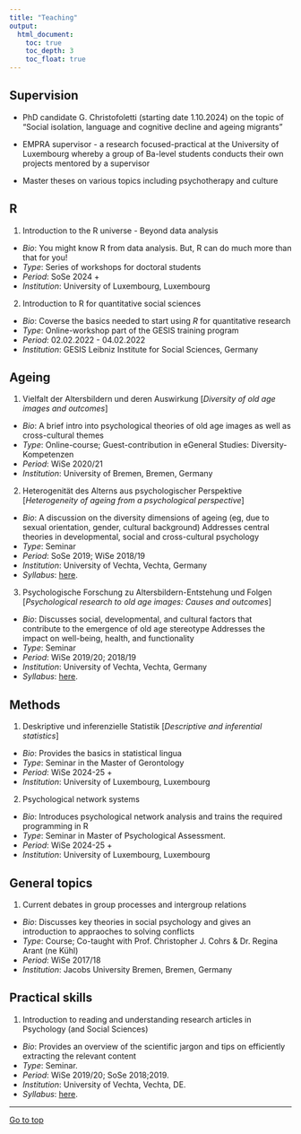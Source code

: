 ```yaml
---
title: "Teaching"
output: 
  html_document:
    toc: true
    toc_depth: 3
    toc_float: true
---
```


<!-- Google tag (gtag.js) -->
<script async src="https://www.googletagmanager.com/gtag/js?id=G-VLRYTQT397"></script>
<script>
  window.dataLayer = window.dataLayer || [];
  function gtag(){dataLayer.push(arguments);}
  gtag('js', new Date());

  gtag('config', 'G-VLRYTQT397');
</script>

## Supervision

- PhD candidate G. Christofoletti (starting date 1.10.2024) on the topic of "Social isolation, language and cognitive decline and ageing migrants"

- EMPRA supervisor - a research focused-practical at the University of Luxembourg whereby a group of Ba-level students conducts their own projects mentored by a supervisor

- Master theses on various topics including psychotherapy and culture

## R

(1) Introduction to the R universe - Beyond data analysis

- *Bio*: You might know R from data analysis. But, R can do much more than that for you!
- *Type*: Series of workshops for doctoral students
- *Period*: SoSe 2024 +
- *Institution*: University of Luxembourg, Luxembourg

(2) Introduction to R for quantitative social sciences

- *Bio*: Coverse the basics needed to start using *R* for quantitative research
- *Type*: Online-workshop part of the GESIS training program
- *Period*: 02.02.2022 - 04.02.2022
- *Institution*: GESIS Leibniz Institute for Social Sciences, Germany

## Ageing

(1) Vielfalt der Altersbildern und deren Auswirkung [*Diversity of old age images and outcomes*]

- *Bio*: A brief intro into psychological theories of old age images as well as cross-cultural themes
- *Type*: Online-course; Guest-contribution in eGeneral Studies: Diversity-Kompetenzen
- *Period*: WiSe 2020/21
- *Institution*: University of Bremen, Bremen, Germany

(2) Heterogenität des Alterns aus psychologischer Perspektive [*Heterogeneity of ageing from a psychological perspective*]

- *Bio*:  A discussion on the diversity dimensions of ageing (eg, due to sexual orientation, gender, cultural background) Addresses central theories in developmental, social and cross-cultural psychology
- *Type*: Seminar
- *Period*: SoSe 2019; WiSe 2018/19
- *Institution*: University of Vechta, Vechta, Germany
- *Syllabus*: [here](https://osf.io/ac67f/).

(3) Psychologische Forschung zu Altersbildern-Entstehung und Folgen [*Psychological research to old age images: Causes and outcomes*]

- *Bio*: Discusses social, developmental, and cultural factors that contribute to the emergence of old age stereotype Addresses the impact on well-being, health, and functionality
- *Type*: Seminar
- *Period*: WiSe 2019/20; 2018/19
- *Institution*: University of Vechta, Vechta, Germany
- *Syllabus*: [here](https://osf.io/dzq52/).

## Methods

(1) Deskriptive und inferenzielle Statistik [*Descriptive and inferential statistics*]

- *Bio*: Provides the basics in statistical lingua
- *Type*: Seminar in the Master of Gerontology
- *Period*: WiSe 2024-25 +
- *Institution*: University of Luxembourg, Luxembourg

(2) Psychological network systems

- *Bio*: Introduces psychological network analysis and trains the required programming in R
- *Type*: Seminar in Master of Psychological Assessment.
- *Period*: WiSe 2024-25 +
- *Institution*: University of Luxembourg, Luxembourg


## General topics

(1) Current debates in group processes and intergroup relations

- *Bio*: Discusses key theories in social psychology and gives an introduction to appraoches to solving conflicts
- *Type*: Course; Co-taught with Prof. Christopher J. Cohrs & Dr. Regina Arant (ne Kühl)
- *Period*: WiSe 2017/18
- *Institution*: Jacobs University Bremen, Bremen, Germany


## Practical skills

(1) Introduction to reading and understanding research articles in Psychology (and Social Sciences)

- *Bio*: Provides an overview of the scientific jargon and tips on efficiently extracting the relevant content
- *Type*: Seminar.
- *Period*: WiSe 2019/20; SoSe 2018;2019.
- *Institution*: University of Vechta, Vechta, DE.
- *Syllabus*: [here](https://osf.io/e783s/).

___

<a href="#top"> Go to top </a>


